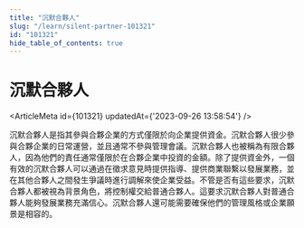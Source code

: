 ```yaml
---
title: "沉默合夥人"
slug: "/learn/silent-partner-101321"
id: "101321"
hide_table_of_contents: true
---
```



# 沉默合夥人

<ArticleMeta id={101321} updatedAt={'2023-09-26 13:58:54'} />
<div className='border-solid border-b border-t-0 my-4 border-[var(--ifm-color-gray-300)]' />

沉默合夥人是指其參與合夥企業的方式僅限於向企業提供資金。沉默合夥人很少參與合夥企業的日常運營，並且通常不參與管理會議。沉默合夥人也被稱為有限合夥人，因為他們的責任通常僅限於在合夥企業中投資的金額。除了提供資金外，一個有效的沉默合夥人可以通過在徵求意見時提供指導、提供商業聯繫以發展業務，並在其他合夥人之間發生爭議時進行調解來使企業受益。不管是否有這些要求，沉默合夥人都被視為背景角色，將控制權交給普通合夥人。這要求沉默合夥人對普通合夥人能夠發展業務充滿信心。沉默合夥人還可能需要確保他們的管理風格或企業願景是相容的。
